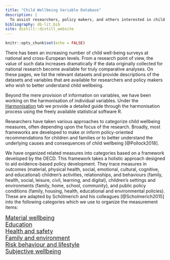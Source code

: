 ```yaml
---
title: "Child Wellbeing Variable Database"
description: |
  To assist researchers, policy makers, and others interested in child wellbeing, we have prepared a central database listing child and youth wellbeing measures commonly used in key longitudinal and cross-sectional comparative surveys in Europe organized by literature-based core concepts.
bibliography: db-lit.bib
site: distill::distill_website
---
```


```r
knitr::opts_chunk$set(echo = FALSE)
```

There has been an increasing number of child well-being surveys at national and cross-European levels. From a research point of view, the value of such data increases dramatically if the data originally collected for national research become available for truly comparative analyses. On these pages, we list the relevant datasets and provide descriptions of the datasets and variables that are available for researchers and policy makers who wish to better understand child wellbeing.

Beyond the mere provision of information on variables, we have been working on the harmonisation of individual variables. Under the <a href="harmonization.html">Harmonisation</a> tab we provide a detailed guide through the harmonisation process using the freely available statistical software R.

Researchers have taken various approaches to categorize child wellbeing measures, often depending upon the focus of the research. Broadly, most frameworks are developed to make or inform policy-oriented recommendations for children and families or to better understand the underlying causes and consequences of child wellbeing [@Pollock2018]. 

We have organized related measures into categories based on a framework developed by the OECD. This framework takes a holistic approach designed to aid evidence-based policy development. They trace measures in outcomes (material, physical health, social, emotional, cultural, cognitive, and educational) children’s activities, relationships, and behaviours (family, health, social, leisure, civil, learning, and digital), children’s settings and environments (family, home, school, community), and public policy conditions (family, housing, health, educational and environmental policies). These are adapted by Schölmerich and his colleagues [@Scholmerich2015] into the following categories which we use to organize the measurement items: 

<font size="4"> <a href="mat_well.html">Material wellbeing</a> </font>   
<font size="4"> <a href="education.html">Education</a> </font>   
<font size="4"> <a href="health.html">Health and safety</a> </font>   
<font size="4"> <a href="family.html">Family and environment</a> </font>   
<font size="4"> <a href="risk.html">Risk behaviour and lifestyle</a> </font>   
<font size="4"> <a href="wellbeing.html">Subjective wellbeing</a></font>   



